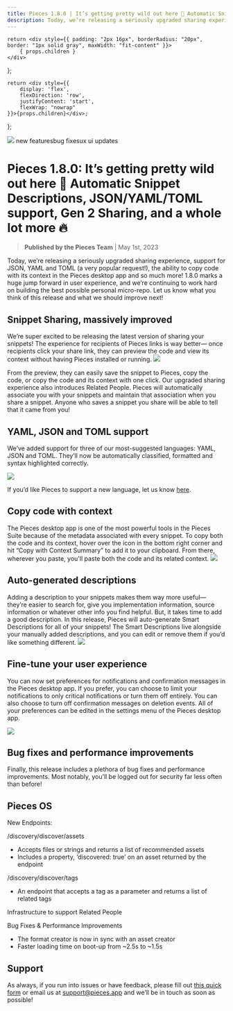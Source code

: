 ```yaml
---
title: Pieces 1.8.0 | It’s getting pretty wild out here 🤠 Automatic Snippet Descriptions, JSON/YAML/TOML support, Gen 2 Sharing, and a whole lot more 🔥
description: Today, we’re releasing a seriously upgraded sharing experience, support for JSON, YAML and TOML (a very popular request!), the ability to copy code with its context in the Pieces desktop app and so much more!
---
```


    return <div style={{ padding: "2px 16px", borderRadius: "20px", border: "1px solid gray", maxWidth: "fit-content" }}>
        { props.children }
    </div>
};

    return <div style={{
        display: 'flex',
        flexDirection: 'row',
        justifyContent: 'start',
        flexWrap: "nowrap"
    }}>{props.children}</div>;
};

<link rel="canonical" href="https://code.pieces.app/updates/pieces-1-8-0-automatic-snippet-descriptions-json-yaml-toml-support-gen2-sharing" />

![](https://uploads-ssl.webflow.com/6143afec68f555387049efb3/630d8b94f8b0de15903ac539_ezgif_com-gif-maker72_18352784950c8349d64e6440cc019288_2000.png)
<GridFlexRow><Tag>new features</Tag><Tag>bug fixes</Tag><Tag>ux ui updates</Tag></GridFlexRow>

# Pieces 1.8.0: It’s getting pretty wild out here 🤠 Automatic Snippet Descriptions, JSON/YAML/TOML support, Gen 2 Sharing, and a whole lot more 🔥
> **Published by the Pieces Team** | May 1st, 2023

Today, we’re releasing a seriously upgraded sharing experience, support for JSON, YAML and TOML (a very popular request!), the ability to copy code with its context in the Pieces desktop app and so much more!
1.8.0 marks a huge jump forward in user experience, and we’re continuing to work hard on building the best possible personal micro-repo. Let us know what you think of this release and what we should improve next!

## Snippet Sharing, massively improved
We’re super excited to be releasing the latest version of sharing your snippets! The experience for recipients of Pieces links is way better— once recipients click your share link, they can preview the code and view its context without having Pieces installed or running.
![](https://uploads-ssl.webflow.com/6143afec68f555387049efb3/630d8b96f8b0de3e3f3ac6d4_ezgif_com-gif-maker67_306aec6d9bdad0fa180bd501f959e579_800.png)

From the preview, they can easily save the snippet to Pieces, copy the code, or copy the code and its context with one click.
Our upgraded sharing experience also introduces Related People. Pieces will automatically associate you with your snippets and maintain that association when you share a snippet. Anyone who saves a snippet you share will be able to tell that it came from you!

## YAML, JSON and TOML support
We’ve added support for three of our most-suggested languages: YAML, JSON and TOML. They’ll now be automatically classified, formatted and syntax highlighted correctly.

![](https://uploads-ssl.webflow.com/6143afec68f555387049efb3/630d8b96f8b0de24fa3ac670_ezgif_com-gif-maker68_09bfa3ffa04facfc24a7bf9a4b28cb5c_800.png)

If you’d like Pieces to support a new language, let us know <a href="https://getpieces.typeform.com/to/qjOzAqHo?os=b741a1e5-951b-4931-b974-b877baed4751&user=null">here</a>.

## Copy code with context
The Pieces desktop app is one of the most powerful tools in the Pieces Suite because of the metadata associated with every snippet. To copy both the code and its context, hover over the icon in the bottom right corner and hit “Copy with Context Summary” to add it to your clipboard. From there, wherever you paste, you'll paste both the code and its related context.
![](https://uploads-ssl.webflow.com/6143afec68f555387049efb3/630d8b95f8b0deb88b3ac637_ezgif_com-gif-maker69_0f980cc1a8d100a85c731985cfd54637_800.png)

## Auto-generated descriptions
Adding a description to your snippets makes them way more useful— they’re easier to search for, give you implementation information, source information or whatever other info you find helpful. But, it takes time to add a good description. In this release, Pieces will auto-generate Smart Descriptions for all of your snippets! The Smart Descriptions live alongside your manually added descriptions, and you can edit or remove them if you’d like something different.
![](https://uploads-ssl.webflow.com/6143afec68f555387049efb3/630d8b96f8b0de20333ac6d2_ezgif_com-gif-maker70_3639fc997fced2c761417d1df0f1f9b6_800.png)

## Fine-tune your user experience
You can now set preferences for notifications and confirmation messages in the Pieces desktop app. If you prefer, you can choose to limit your notifications to only critical notifications or turn them off entirely. You can also choose to turn off confirmation messages on deletion events.
All of your preferences can be edited in the settings menu of the Pieces desktop app.

![](https://uploads-ssl.webflow.com/6143afec68f555387049efb3/630d8b96f8b0de4e443ac6d3_ezgif_com-gif-maker71_7be585b6f8dbb3d871426788cb1c043c_800.png)

## Bug fixes and performance improvements
Finally, this release includes a plethora of bug fixes and performance improvements. Most notably, you’ll be logged out for security far less often than before!

## Pieces OS
New Endpoints:

/discovery/discover/assets
- Accepts files or strings and returns a list of recommended assets
- Includes a property, ‘discovered: true’ on an asset returned by the endpoint

/discovery/discover/tags
- An endpoint that accepts a tag as a parameter and returns a list of related tags

Infrastructure to support Related People

Bug Fixes & Performance Improvements
- The format creator is now in sync with an asset creator
- Faster loading time on boot-up from ~2.5s to ~1.5s

## Support
As always, if you run into issues or have feedback, please fill out <a href="https://getpieces.typeform.com/to/mCjBSIjF" target="_blank" rel="noopener noreferrer">this quick form</a> or email us at <a href="mailto:support@pieces.app" target="_blank" rel="noopener noreferrer">support@pieces.app</a> and we’ll be in touch as soon as possible!
